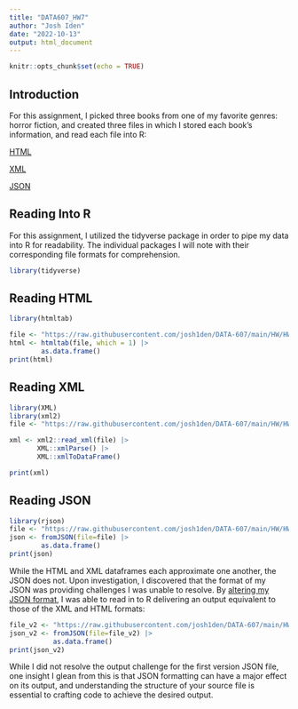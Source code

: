 ```yaml
---
title: "DATA607_HW7"
author: "Josh Iden"
date: "2022-10-13"
output: html_document
---
```


```r
knitr::opts_chunk$set(echo = TRUE)
```

## Introduction

For this assignment, I picked three books from one of my favorite genres: horror fiction, and created three files in which I stored each book's information, and read each file into R:

[HTML](https://github.com/josh1den/DATA-607/blob/main/HW/HW7/DATA607_HW7.html)

[XML](https://github.com/josh1den/DATA-607/blob/main/HW/HW7/DATA607_HW7.xml)

[JSON](https://github.com/josh1den/DATA-607/blob/main/HW/HW7/DATA607_HW7.json)

## Reading Into R

For this assignment, I utilized the tidyverse package in order to pipe my data into R for readability. The individual packages I will note with their corresponding file formats for comprehension.

```r
library(tidyverse)
```

## Reading HTML

```r
library(htmltab)

file <- "https://raw.githubusercontent.com/josh1den/DATA-607/main/HW/HW7/DATA607_HW7.html"
html <- htmltab(file, which = 1) |>
        as.data.frame()
print(html)
```

## Reading XML

```r
library(XML)
library(xml2)
file <- "https://raw.githubusercontent.com/josh1den/DATA-607/main/HW/HW7/DATA607_HW7.xml"

xml <- xml2::read_xml(file) |>
       XML::xmlParse() |>
       XML::xmlToDataFrame()

print(xml)
```

## Reading JSON

```r
library(rjson)
file <- "https://raw.githubusercontent.com/josh1den/DATA-607/main/HW/HW7/DATA607_HW7.json"
json <- fromJSON(file=file) |>
        as.data.frame()
print(json)
```
While the HTML and XML dataframes each approximate one another, the JSON does not. 
Upon investigation, I discovered that the format of my JSON was providing challenges I was unable to resolve. By [altering my JSON format](https://github.com/josh1den/DATA-607/blob/main/HW/HW7/DATA607_HW7_V2.json), I was able to read in to R delivering an output equivalent to those of the XML and HTML formats:

```r
file_v2 <- "https://raw.githubusercontent.com/josh1den/DATA-607/main/HW/HW7/DATA607_HW7_V2.json"
json_v2 <- fromJSON(file=file_v2) |>
           as.data.frame()
print(json_v2)
```

While I did not resolve the output challenge for the first version JSON file, one insight I glean from this is that JSON formatting can have a major effect on its output, and understanding the structure of your source file is essential to crafting code to achieve the desired output. 
